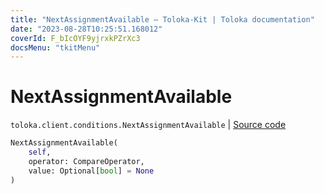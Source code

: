 ```yaml
---
title: "NextAssignmentAvailable — Toloka-Kit | Toloka documentation"
date: "2023-08-28T10:25:51.168012"
coverId: F_bIcOYF9yjrxkPZrXc3
docsMenu: "tkitMenu"
---
```


# NextAssignmentAvailable

`toloka.client.conditions.NextAssignmentAvailable` | [Source code](https://github.com/Toloka/toloka-kit/blob/v1.2.1/src/client/conditions.py#L366)

```python
NextAssignmentAvailable(
    self,
    operator: CompareOperator,
    value: Optional[bool] = None
)
```